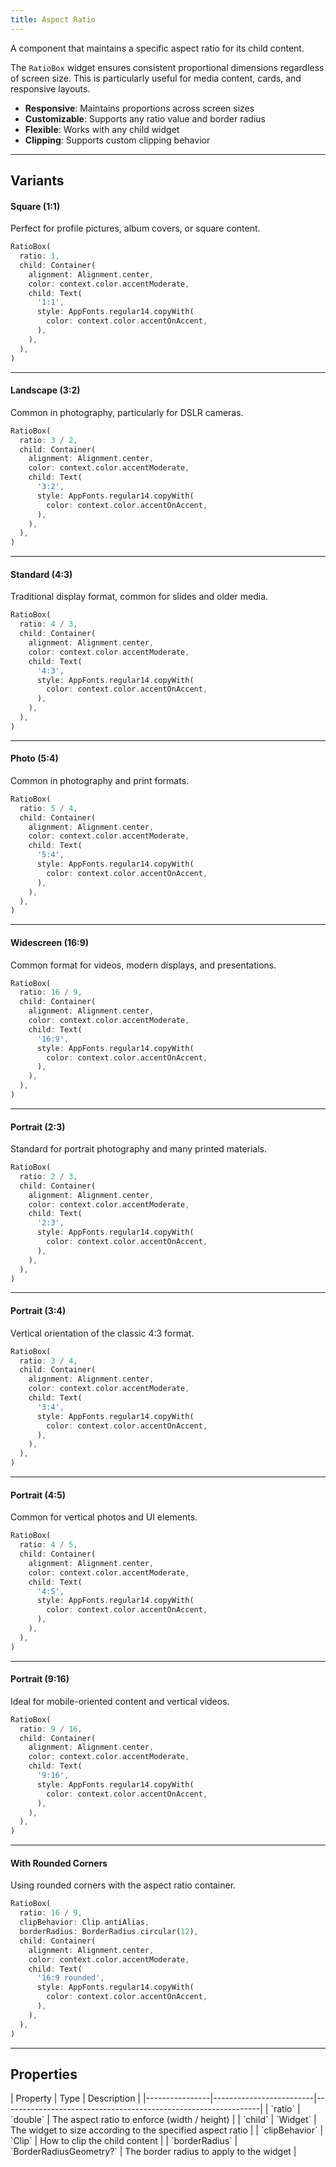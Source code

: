 ```yaml
---
title: Aspect Ratio
---
```



A component that maintains a specific aspect ratio for its child content.

The `RatioBox` widget ensures consistent proportional dimensions regardless of screen size. This is particularly useful for media content, cards, and responsive layouts.

- **Responsive**: Maintains proportions across screen sizes
- **Customizable**: Supports any ratio value and border radius
- **Flexible**: Works with any child widget
- **Clipping**: Supports custom clipping behavior

---

## Variants

#### Square (1:1)
Perfect for profile pictures, album covers, or square content.

<Preview src="aspect-ratio?style=square" minHeight="400px">

```dart
RatioBox(
  ratio: 1,
  child: Container(
    alignment: Alignment.center,
    color: context.color.accentModerate,
    child: Text(
      '1:1',
      style: AppFonts.regular14.copyWith(
        color: context.color.accentOnAccent,
      ),
    ),
  ),
)
```

</Preview>

---

#### Landscape (3:2)
Common in photography, particularly for DSLR cameras.

<Preview src="aspect-ratio?style=landscape3by2" minHeight="400px">

```dart
RatioBox(
  ratio: 3 / 2,
  child: Container(
    alignment: Alignment.center,
    color: context.color.accentModerate,
    child: Text(
      '3:2',
      style: AppFonts.regular14.copyWith(
        color: context.color.accentOnAccent,
      ),
    ),
  ),
)
```

</Preview>

---

#### Standard (4:3)
Traditional display format, common for slides and older media.

<Preview src="aspect-ratio?style=landscape4by3" minHeight="400px">

```dart
RatioBox(
  ratio: 4 / 3,
  child: Container(
    alignment: Alignment.center,
    color: context.color.accentModerate,
    child: Text(
      '4:3',
      style: AppFonts.regular14.copyWith(
        color: context.color.accentOnAccent,
      ),
    ),
  ),
)
```

</Preview>

---

#### Photo (5:4)
Common in photography and print formats.

<Preview src="aspect-ratio?style=landscape5by4" minHeight="400px">

```dart
RatioBox(
  ratio: 5 / 4,
  child: Container(
    alignment: Alignment.center,
    color: context.color.accentModerate,
    child: Text(
      '5:4',
      style: AppFonts.regular14.copyWith(
        color: context.color.accentOnAccent,
      ),
    ),
  ),
)
```

</Preview>

---

#### Widescreen (16:9)
Common format for videos, modern displays, and presentations.

<Preview src="aspect-ratio?style=landscape16by9" minHeight="400px">

```dart
RatioBox(
  ratio: 16 / 9,
  child: Container(
    alignment: Alignment.center,
    color: context.color.accentModerate,
    child: Text(
      '16:9',
      style: AppFonts.regular14.copyWith(
        color: context.color.accentOnAccent,
      ),
    ),
  ),
)
```

</Preview>

---

#### Portrait (2:3)
Standard for portrait photography and many printed materials.

<Preview src="aspect-ratio?style=portrait2by3" minHeight="400px">

```dart
RatioBox(
  ratio: 2 / 3,
  child: Container(
    alignment: Alignment.center,
    color: context.color.accentModerate,
    child: Text(
      '2:3',
      style: AppFonts.regular14.copyWith(
        color: context.color.accentOnAccent,
      ),
    ),
  ),
)
```

</Preview>

---

#### Portrait (3:4)
Vertical orientation of the classic 4:3 format.

<Preview src="aspect-ratio?style=portrait3by4" minHeight="400px">

```dart
RatioBox(
  ratio: 3 / 4,
  child: Container(
    alignment: Alignment.center,
    color: context.color.accentModerate,
    child: Text(
      '3:4',
      style: AppFonts.regular14.copyWith(
        color: context.color.accentOnAccent,
      ),
    ),
  ),
)
```

</Preview>

---

#### Portrait (4:5)
Common for vertical photos and UI elements.

<Preview src="aspect-ratio?style=portrait4by5" minHeight="400px">

```dart
RatioBox(
  ratio: 4 / 5,
  child: Container(
    alignment: Alignment.center,
    color: context.color.accentModerate,
    child: Text(
      '4:5',
      style: AppFonts.regular14.copyWith(
        color: context.color.accentOnAccent,
      ),
    ),
  ),
)
```

</Preview>

---

#### Portrait (9:16)
Ideal for mobile-oriented content and vertical videos.

<Preview src="aspect-ratio?style=portrait9by16" minHeight="400px">

```dart
RatioBox(
  ratio: 9 / 16,
  child: Container(
    alignment: Alignment.center,
    color: context.color.accentModerate,
    child: Text(
      '9:16',
      style: AppFonts.regular14.copyWith(
        color: context.color.accentOnAccent,
      ),
    ),
  ),
)
```

</Preview>

---

#### With Rounded Corners
Using rounded corners with the aspect ratio container.

<Preview src="aspect-ratio?style=withRoundedCorners" minHeight="400px">

```dart
RatioBox(
  ratio: 16 / 9,
  clipBehavior: Clip.antiAlias,
  borderRadius: BorderRadius.circular(12),
  child: Container(
    alignment: Alignment.center,
    color: context.color.accentModerate,
    child: Text(
      '16:9 rounded',
      style: AppFonts.regular14.copyWith(
        color: context.color.accentOnAccent,
      ),
    ),
  ),
)
```

</Preview>

---

## Properties

<div class="docs-table">
| Property       | Type                    | Description                                                    |
|----------------|-------------------------|----------------------------------------------------------------|
| `ratio`        | `double`                | The aspect ratio to enforce (width / height)                   |
| `child`        | `Widget`                | The widget to size according to the specified aspect ratio     |
| `clipBehavior` | `Clip`                  | How to clip the child content                                  |
| `borderRadius` | `BorderRadiusGeometry?` | The border radius to apply to the widget                       |
</div>
